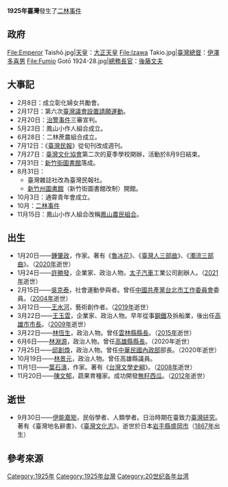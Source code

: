 {{TaiwanYearTOC|1925}}
{{C20YearInTopic|1925年}}
'''1925年臺灣'''發生了[[二林事件|二林事件]]

==政府==
<gallery>
File:Emperor Taishō.jpg|[[天皇|天皇]]：[[大正天皇|大正天皇]]
File:Izawa Takio.jpg|[[臺灣總督|臺灣總督]]：[[伊澤多喜男|伊澤多喜男]]
File:Fumio Gotō 1924-28.jpg|[[總務長官|總務長官]]：[[後藤文夫|後藤文夫]]
</gallery>

==大事記==
*2月8日：成立彰化婦女共勵會{{r|陳|page=202}}。
*2月17日：第六次[[臺灣議會設置請願運動|臺灣議會設置請願運動]]{{r|陳|page=202}}。
*2月20日：[[治警事件|治警事件]]三審宣判{{r|陳|page=203}}。
*5月23日：鳳山小作人組合成立{{r|陳|page=203}}。
*6月28日：二林蔗農組合成立{{r|陳|page=203}}。
*7月12日：《[[臺灣民報|臺灣民報]]》從旬刊改成週刊{{r|陳|page=203}}。
*7月27日：[[臺灣文化協會|臺灣文化協會]]第二次的夏季學校開辦，活動於8月9日結束{{r|陳|page=203}}。
*7月31日：[[新竹州圖書館|新竹街圖書館]]落成{{r|竹|page=119}}。
*8月31日：
**臺灣雜誌社改為臺灣民報社{{r|陳|page=203}}。
**[[新竹州圖書館|新竹州圖書館]]（新竹街圖書館改制）開館{{r|竹|page=119}}。
*10月3日：通霄青年會成立{{r|陳|page=203}}。
*10月：[[二林事件|二林事件]]
*11月15日：鳳山小作人組合改稱[[鳳山農民組合|鳳山農民組合]]{{r|陳|page=204}}。

==出生==
* 1月20日——[[鍾肇政|鍾肇政]]，作家。著有《[[魯冰花_(小說)|魯冰花]]》、《[[臺灣人三部曲|臺灣人三部曲]]》、《[[濁流三部曲|濁流三部曲]]》。（[[2020年臺灣|2020年]]逝世）
* 1月24日——[[許勝發|許勝發]]，企業家、政治人物。[[太子汽車|太子汽車]]工業公司創辦人。（[[2021年臺灣|2021年]]逝世）
* 2月15日——[[吳克泰|吳克泰]]，社會運動參與者。曾任[[中國共產黨台北市工作委員會|中國共產黨台北市工作委員會]]委員。（[[2004年臺灣|2004年]]逝世）
* 3月12日——[[王水河|王水河]]，藝術創作者。（[[2019年臺灣|2019年]]逝世）
* 3月22日——[[王玉雲|王玉雲]]，企業家、政治人物。早年從事[[鋼鐵|鋼鐵]]及拆船業，後出任[[高雄市|高雄市]][[高雄市長|市長]]。（[[2009年臺灣|2009年]]逝世）
* 3月22日——[[林恆生|林恆生]]，政治人物。曾任[[雲林縣|雲林縣]][[雲林縣長|縣長]]。（[[2015年臺灣|2015年]]逝世）
* 6月6日——[[林淵源|林淵源]]，政治人物。曾任[[高雄縣|高雄縣]][[高雄縣長|縣長]]。（2020年逝世）
* 7月25日——[[邱創煥|邱創煥]]，政治人物。曾任[[中華民國內政部|中華民國內政部]]部長。（2020年逝世）
* 10月19日——[[林景元_(政治人物)|林景元]]，政治人物。曾任高雄縣議員。
* 11月1日——[[葉石濤|葉石濤]]，作家。著有《[[台灣文學史綱|台灣文學史綱]]》。（[[2008年臺灣|2008年]]逝世）
* 11月20日——[[陳文郁|陳文郁]]，蔬果育種家。成功開發[[無籽西瓜|無籽西瓜]]。（[[2012年臺灣|2012年]]逝世）

== 逝世 ==
* 9月30日——[[伊能嘉矩|伊能嘉矩]]，民俗學者、人類學者。日治時期在臺致力[[臺灣研究|臺灣研究]]。著有《臺灣地名辭書》、《[[臺灣文化志|臺灣文化志]]》。逝世於日本[[岩手縣|岩手縣]][[盛岡市|盛岡市]]（[[1867年臺灣|1867年]]出生）

== 參考來源 ==
{{reflist|refs=
<ref name="陳">{{cite book |author=陳君愷 |title=《狂飆的年代──1920年代台灣的政治、社會與文化運動》 |publisher=日創社文化  |isbn=978-986-81251-7-9 |date=2006年10月}}</ref>
<ref name="竹">{{cite book |author=蔡婉緩 |title=《慢遊竹塹——新竹市古蹟導覽》 |publisher=新竹市文化局 |location=新竹市 |isbn= 978-986-02-4239-3 |date=2010年8月}}</ref>
}}

{{Years in Taiwan}}
[[Category:1925年|Category:1925年]]
[[Category:1925年台灣|Category:1925年台灣]]
[[Category:20世纪各年台湾|Category:20世纪各年台湾]]